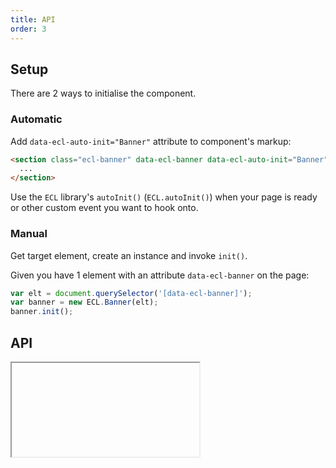 ```yaml
---
title: API
order: 3
---
```



## Setup

There are 2 ways to initialise the component.

### Automatic

Add `data-ecl-auto-init="Banner"` attribute to component's markup:

```html
<section class="ecl-banner" data-ecl-banner data-ecl-auto-init="Banner">
  ...
</section>
```

Use the `ECL` library's `autoInit()` (`ECL.autoInit()`) when your page is ready or other custom event you want to hook onto.

### Manual

Get target element, create an instance and invoke `init()`.

Given you have 1 element with an attribute `data-ecl-banner` on the page:

```js
var elt = document.querySelector('[data-ecl-banner]');
var banner = new ECL.Banner(elt);
banner.init();
```

## API

<Iframe url="/apis/Accordion.html" />
